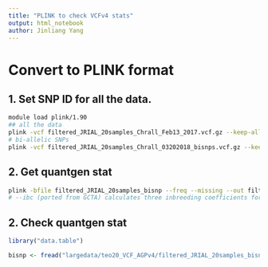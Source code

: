```yaml
---
title: "PLINK to check VCFv4 stats"
output: html_notebook
author: Jinliang Yang
---
```



# Convert to PLINK format

## 1. Set SNP ID for all the data.
```bash
module load plink/1.90
## all the data
plink -vcf filtered_JRIAL_20samples_Chrall_Feb13_2017.vcf.gz --keep-allele-order --set-missing-var-ids @_#_\$1_\$2 --make-bed --out filtered_JRIAL_20samples
# bi-allelic SNPs
plink -vcf filtered_JRIAL_20samples_Chrall_03202018_bisnps.vcf.gz --keep-allele-order --set-missing-var-ids @_#_\$1_\$2 --make-bed --out filtered_JRIAL_20samples_bisnp
```


## 2. Get quantgen stat

```bash

plink -bfile filtered_JRIAL_20samples_bisnp --freq --missing --out filtered_JRIAL_20samples_bisnp  
# --ibc (ported from GCTA) calculates three inbreeding coefficients for each sample
```

## 2. Check quantgen stat

```r
library("data.table")

bisnp <- fread("largedata/teo20_VCF_AGPv4/filtered_JRIAL_20samples_bisnp.lmiss", header=T, data.table=FALSE)

```



